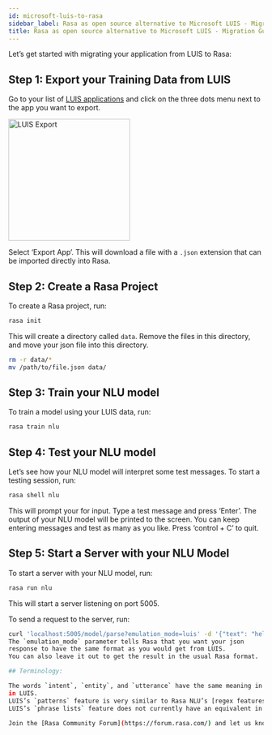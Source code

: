 ```yaml
---
id: microsoft-luis-to-rasa
sidebar_label: Rasa as open source alternative to Microsoft LUIS - Migration Guide
title: Rasa as open source alternative to Microsoft LUIS - Migration Guide
---
```


Let’s get started with migrating your application from LUIS to Rasa:

## Step 1: Export your Training Data from LUIS

Go to your list of [LUIS applications](https://www.luis.ai/applications) and click
on the three dots menu next to the app you want to export.



<img alt="LUIS Export" src="../../img/luis_export.png" width="240" />

Select ‘Export App’. This will download a file with a `.json` extension that can be imported directly into Rasa.

## Step 2: Create a Rasa Project

To create a Rasa project, run:

```bash
rasa init
```

This will create a directory called `data`.
Remove the files in this directory, and
move your json file into this directory.

```bash
rm -r data/*
mv /path/to/file.json data/
```

## Step 3: Train your NLU model

To train a model using your LUIS data, run:

```bash
rasa train nlu
```

## Step 4: Test your NLU model

Let’s see how your NLU model will interpret some test messages.
To start a testing session, run:

```bash
rasa shell nlu
```

This will prompt your for input.
Type a test message and press ‘Enter’.
The output of your NLU model will be printed to the screen.
You can keep entering messages and test as many as you like.
Press ‘control + C’ to quit.

## Step 5: Start a Server with your NLU Model

To start a server with your NLU model, run:

```bash
rasa run nlu
```

This will start a server listening on port 5005.

To send a request to the server, run:

```bash
curl 'localhost:5005/model/parse?emulation_mode=luis' -d '{"text": "hello"}'
The `emulation_mode` parameter tells Rasa that you want your json
response to have the same format as you would get from LUIS.
You can also leave it out to get the result in the usual Rasa format.

## Terminology:

The words `intent`, `entity`, and `utterance` have the same meaning in Rasa as they do
in LUIS.
LUIS’s `patterns` feature is very similar to Rasa NLU’s [regex features](../nlu/training-data-format/#regular-expression-features)
LUIS’s `phrase lists` feature does not currently have an equivalent in Rasa NLU.

Join the [Rasa Community Forum](https://forum.rasa.com/) and let us know how your migration went!
